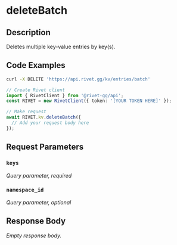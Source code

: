 
# deleteBatch

<ExperimentalFeature />

## Description

Deletes multiple key-value entries by key(s).

## Code Examples

<CodeGroup title='Request' tag='DELETE' label='https://api.rivet.gg/kv/entries/batch'>

```bash {{ "title": "cURL" }}
curl -X DELETE 'https://api.rivet.gg/kv/entries/batch'
```

```ts
// Create Rivet client
import { RivetClient } from '@rivet-gg/api';
const RIVET = new RivetClient({ token: '[YOUR TOKEN HERE]' });

// Make request
await RIVET.kv.deleteBatch({
  // Add your request body here
});
```

</CodeGroup>

## Request Parameters

### `keys`

_Query parameter, required_

### `namespace_id`

_Query parameter, optional_

## Response Body

_Empty response body._
